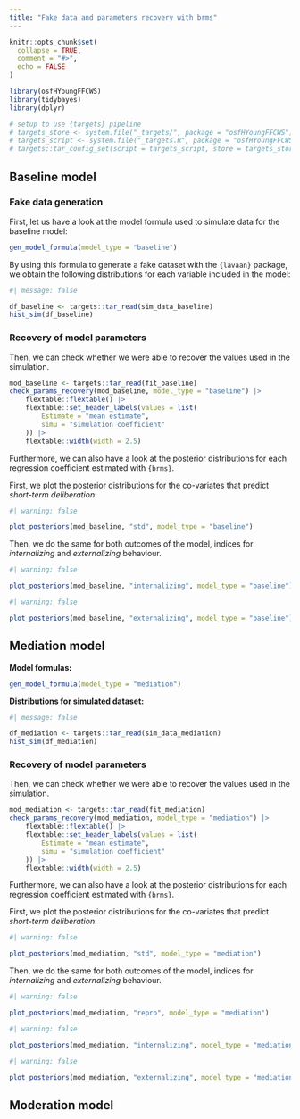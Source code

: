 ```yaml
---
title: "Fake data and parameters recovery with brms"
---
```


```r
knitr::opts_chunk$set(
  collapse = TRUE,
  comment = "#>",
  echo = FALSE
)
```


```r
library(osfHYoungFFCWS)
library(tidybayes)
library(dplyr)

# setup to use {targets} pipeline
# targets_store <- system.file("_targets/", package = "osfHYoungFFCWS")
# targets_script <- system.file("_targets.R", package = "osfHYoungFFCWS")
# targets::tar_config_set(script = targets_script, store = targets_store)
```



## Baseline model

### Fake data generation

First, let us have a look at the model formula used to simulate data for the
baseline model:

```r
gen_model_formula(model_type = "baseline")
```

By using this formula to generate a fake dataset with the `{lavaan}` package,
we obtain the following distributions for each variable included in the model:

```r
#| message: false

df_baseline <- targets::tar_read(sim_data_baseline)
hist_sim(df_baseline)
```

### Recovery of model parameters

Then, we can check whether we were able to recover the values used in the
simulation.

```r
mod_baseline <- targets::tar_read(fit_baseline)
check_params_recovery(mod_baseline, model_type = "baseline") |>
    flextable::flextable() |>
    flextable::set_header_labels(values = list(
        Estimate = "mean estimate",
        simu = "simulation coefficient"
    )) |>
    flextable::width(width = 2.5)
```

Furthermore, we can also have a look at the posterior distributions for each
regression coefficient estimated with `{brms}`.

First, we plot the posterior distributions for the co-variates that predict
*short-term deliberation*:

```r
#| warning: false

plot_posteriors(mod_baseline, "std", model_type = "baseline")
```

Then, we do the same for both outcomes of the model, indices for
*internalizing* and *externalizing* behaviour.

```r
#| warning: false

plot_posteriors(mod_baseline, "internalizing", model_type = "baseline")
```

```r
#| warning: false

plot_posteriors(mod_baseline, "externalizing", model_type = "baseline")
```

## Mediation model

**Model formulas:**

```r
gen_model_formula(model_type = "mediation")
```

**Distributions for simulated dataset:**

```r
#| message: false

df_mediation <- targets::tar_read(sim_data_mediation)
hist_sim(df_mediation)
```

### Recovery of model parameters

Then, we can check whether we were able to recover the values used in the
simulation.

```r
mod_mediation <- targets::tar_read(fit_mediation)
check_params_recovery(mod_mediation, model_type = "mediation") |>
    flextable::flextable() |>
    flextable::set_header_labels(values = list(
        Estimate = "mean estimate",
        simu = "simulation coefficient"
    )) |>
    flextable::width(width = 2.5)
```

Furthermore, we can also have a look at the posterior distributions for each
regression coefficient estimated with `{brms}`.

First, we plot the posterior distributions for the co-variates that predict
*short-term deliberation*:

```r
#| warning: false

plot_posteriors(mod_mediation, "std", model_type = "mediation")
```

Then, we do the same for both outcomes of the model, indices for
*internalizing* and *externalizing* behaviour.

```r
#| warning: false

plot_posteriors(mod_mediation, "repro", model_type = "mediation")
```

```r
#| warning: false

plot_posteriors(mod_mediation, "internalizing", model_type = "mediation")
```

```r
#| warning: false

plot_posteriors(mod_mediation, "externalizing", model_type = "mediation")
```

## Moderation model


